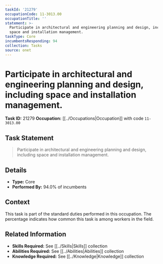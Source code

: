 ```yaml
---
taskId: '21279'
occupationCode: 11-3013.00
occupationTitle: ''
statement: >-
  Participate in architectural and engineering planning and design, including
  space and installation management.
taskType: Core
incumbentsResponding: 94
collection: Tasks
source: onet
---
```

# Participate in architectural and engineering planning and design, including space and installation management.

**Task ID:** 21279
**Occupation:** [[../Occupations|Occupation]] with code `11-3013.00`

## Task Statement

> Participate in architectural and engineering planning and design, including space and installation management.

## Details

- **Type:** Core
- **Performed By:** 94.0% of incumbents

## Context

This task is part of the standard duties performed in this occupation. The percentage indicates how common this task is among workers in the field.

## Related Information

- **Skills Required:** See [[../Skills|Skills]] collection
- **Abilities Required:** See [[../Abilities|Abilities]] collection
- **Knowledge Required:** See [[../Knowledge|Knowledge]] collection
